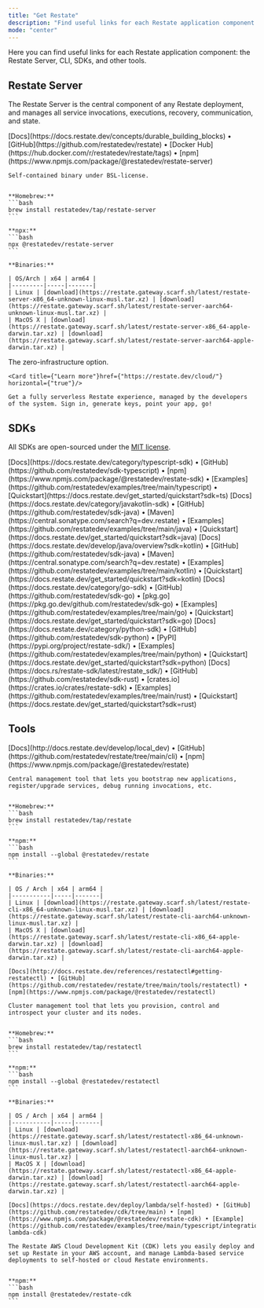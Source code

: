 ```yaml
---
title: "Get Restate"
description: "Find useful links for each Restate application component: the Restate Server, CLI, SDKs, and other tools."
mode: "center"
---
```


Here you can find useful links for each Restate application component: the Restate Server, CLI, SDKs, and other tools.

## Restate Server

The Restate Server is the central component of any Restate deployment, and manages all service invocations, executions, recovery, communication, and state.

<CardGroup cols={2}>
  <Card title="Open source (self-host)" icon="github">
    [Docs](https://docs.restate.dev/concepts/durable_building_blocks) • [GitHub](https://github.com/restatedev/restate) • [Docker Hub](https://hub.docker.com/r/restatedev/restate/tags) • [npm](https://www.npmjs.com/package/@restatedev/restate-server)

    Self-contained binary under BSL-license.


    **Homebrew:**
    ```bash
    brew install restatedev/tap/restate-server
    ```

    **npx:**
    ```bash
    npx @restatedev/restate-server
    ```

    **Binaries:**

    | OS/Arch | x64 | arm64 |
    |---------|-----|-------|
    | Linux | [download](https://restate.gateway.scarf.sh/latest/restate-server-x86_64-unknown-linux-musl.tar.xz) | [download](https://restate.gateway.scarf.sh/latest/restate-server-aarch64-unknown-linux-musl.tar.xz) |
    | MacOS X | [download](https://restate.gateway.scarf.sh/latest/restate-server-x86_64-apple-darwin.tar.xz) | [download](https://restate.gateway.scarf.sh/latest/restate-server-aarch64-apple-darwin.tar.xz) |
  </Card>

  <Card title="Restate Cloud" icon="cloud">
    The zero-infrastructure option.

    <Card title={"Learn more"}href={"https://restate.dev/cloud/"} horizontal={"true"}/>

    Get a fully serverless Restate experience, managed by the developers of the system. Sign in, generate keys, point your app, go!
  </Card>
</CardGroup>

## SDKs

All SDKs are open-sourced under the [MIT license](https://opensource.org/license/mit/).

<CardGroup cols={2}>
  <Card title="TypeScript / JavaScript" icon="js">
    [Docs](https://docs.restate.dev/category/typescript-sdk) • [GitHub](https://github.com/restatedev/sdk-typescript) • [npm](https://www.npmjs.com/package/@restatedev/restate-sdk) • [Examples](https://github.com/restatedev/examples/tree/main/typescript) • [Quickstart](https://docs.restate.dev/get_started/quickstart?sdk=ts)
  </Card>

  <Card title="Java" icon="java">
    [Docs](https://docs.restate.dev/category/javakotlin-sdk) • [GitHub](https://github.com/restatedev/sdk-java) • [Maven](https://central.sonatype.com/search?q=dev.restate) • [Examples](https://github.com/restatedev/examples/tree/main/java) • [Quickstart](https://docs.restate.dev/get_started/quickstart?sdk=java)
  </Card>

  <Card title="Kotlin" icon="kotlin">
    [Docs](https://docs.restate.dev/develop/java/overview?sdk=kotlin) • [GitHub](https://github.com/restatedev/sdk-java) • [Maven](https://central.sonatype.com/search?q=dev.restate) • [Examples](https://github.com/restatedev/examples/tree/main/kotlin) • [Quickstart](https://docs.restate.dev/get_started/quickstart?sdk=kotlin)
  </Card>

  <Card title="Go" icon="golang">
    [Docs](https://docs.restate.dev/category/go-sdk) • [GitHub](https://github.com/restatedev/sdk-go) • [pkg.go](https://pkg.go.dev/github.com/restatedev/sdk-go) • [Examples](https://github.com/restatedev/examples/tree/main/go) • [Quickstart](https://docs.restate.dev/get_started/quickstart?sdk=go)
  </Card>

  <Card title="Python" icon="python">
    [Docs](https://docs.restate.dev/category/python-sdk) • [GitHub](https://github.com/restatedev/sdk-python) • [PyPI](https://pypi.org/project/restate-sdk/) • [Examples](https://github.com/restatedev/examples/tree/main/python) • [Quickstart](https://docs.restate.dev/get_started/quickstart?sdk=python)
  </Card>

  <Card title="Rust" icon="rust">
    [Docs](https://docs.rs/restate-sdk/latest/restate_sdk/) • [GitHub](https://github.com/restatedev/sdk-rust) • [crates.io](https://crates.io/crates/restate-sdk) • [Examples](https://github.com/restatedev/examples/tree/main/rust) • [Quickstart](https://docs.restate.dev/get_started/quickstart?sdk=rust)
  </Card>
</CardGroup>

## Tools

<CardGroup cols={2}>
  <Card title="Restate CLI" icon="terminal">
    [Docs](http://docs.restate.dev/develop/local_dev) • [GitHub](https://github.com/restatedev/restate/tree/main/cli) • [npm](https://www.npmjs.com/package/@restatedev/restate)

    Central management tool that lets you bootstrap new applications, register/upgrade services, debug running invocations, etc.


    **Homebrew:**
    ```bash
    brew install restatedev/tap/restate
    ```

    **npm:**
    ```bash
    npm install --global @restatedev/restate
    ```

    **Binaries:**

    | OS / Arch | x64 | arm64 |
    |-----------|-----|-------|
    | Linux | [download](https://restate.gateway.scarf.sh/latest/restate-cli-x86_64-unknown-linux-musl.tar.xz) | [download](https://restate.gateway.scarf.sh/latest/restate-cli-aarch64-unknown-linux-musl.tar.xz) |
    | MacOS X | [download](https://restate.gateway.scarf.sh/latest/restate-cli-x86_64-apple-darwin.tar.xz) | [download](https://restate.gateway.scarf.sh/latest/restate-cli-aarch64-apple-darwin.tar.xz) |
  </Card>

  <Card title="restatectl" icon="terminal">

    [Docs](http://docs.restate.dev/references/restatectl#getting-restatectl) • [GitHub](https://github.com/restatedev/restate/tree/main/tools/restatectl) • [npm](https://www.npmjs.com/package/@restatedev/restatectl)

    Cluster management tool that lets you provision, control and introspect your cluster and its nodes.


    **Homebrew:**
    ```bash
    brew install restatedev/tap/restatectl
    ```

    **npm:**
    ```bash
    npm install --global @restatedev/restatectl
    ```

    **Binaries:**

    | OS / Arch | x64 | arm64 |
    |-----------|-----|-------|
    | Linux | [download](https://restate.gateway.scarf.sh/latest/restatectl-x86_64-unknown-linux-musl.tar.xz) | [download](https://restate.gateway.scarf.sh/latest/restatectl-aarch64-unknown-linux-musl.tar.xz) |
    | MacOS X | [download](https://restate.gateway.scarf.sh/latest/restatectl-x86_64-apple-darwin.tar.xz) | [download](https://restate.gateway.scarf.sh/latest/restatectl-aarch64-apple-darwin.tar.xz) |
  </Card>

  <Card title="CDK" icon="cloud">

    [Docs](https://docs.restate.dev/deploy/lambda/self-hosted) • [GitHub](https://github.com/restatedev/cdk/tree/main) • [npm](https://www.npmjs.com/package/@restatedev/restate-cdk) • [Example](https://github.com/restatedev/examples/tree/main/typescript/integrations/deployment-lambda-cdk)

    The Restate AWS Cloud Development Kit (CDK) lets you easily deploy and set up Restate in your AWS account, and manage Lambda-based service deployments to self-hosted or cloud Restate environments.


    **npm:**
    ```bash
    npm install @restatedev/restate-cdk
    ```
  </Card>
</CardGroup>